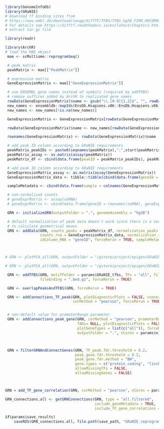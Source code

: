 ```r
library(GenomeInfoDb)
library(GRaNIE)
# Download tf binding sites from
# https://www.embl.de/download/zaugg/diffTF/TFBS/TFBS_hg38_FIMO_HOCOMOCOv11.tar.gz
# For details see https://difftf.readthedocs.io/en/latest/chapter2.html#dir-tfbs
# extract tar.gz file

library(readr)

library(ArchR)
# load the MAE object
 mae <- scMultiome::reprogramSeq()

 # peak matrix
 peakMatrix <- mae[["PeakMatrix"]]

 # expression matrix
 GeneExpressionMatrix <- mae[["GeneExpressionMatrix"]]

 # use ENSEMBL gene names instead of symbols (required by addTFBS)
 # remove suffices added by ArchR to replicated gene names
 rowData(GeneExpressionMatrix)$name <- gsub("\\.[0-9]{1,2}$", "", rowData(GeneExpressionMatrix)$name)
 new_names <- ensembldb::mapIds(EnsDb.Hsapiens.v86::EnsDb.Hsapiens.v86, keys= as.vector(rowData(GeneExpressionMatrix)$name), keytype = "SYMBOL", columns = c("GENEID"))
 new_names <- new_names[!is.na(new_names)]

 GeneExpressionMatrix <- GeneExpressionMatrix[rowData(GeneExpressionMatrix)$name %in% names(new_names),]

 rowData(GeneExpressionMatrix)$name <- new_names[rowData(GeneExpressionMatrix)$name]

 rownames(GeneExpressionMatrix) <- rowData(GeneExpressionMatrix)$name

 # add peak ID column according to GRaNIE requirements
 peakMatrix_peakIDs <- paste0(seqnames(peakMatrix),":",start(peakMatrix),"-",end(peakMatrix))
 peakMatrix_assay <- as.matrix(assay(peakMatrix))
 peakMatrix_df <- cbind(data.frame(peakID = peakMatrix_peakIDs), peakMatrix_assay)

 # add peak ID column according to GRaNIE requirements
 GeneExpressionMatrix_assay <- as.matrix(assay(GeneExpressionMatrix))
 GeneExpressionMatrix_data <- tibble::tibble(cbind(data.frame(geneID = rowData(GeneExpressionMatrix)$name), GeneExpressionMatrix_assay))

 sampleMetadata <- cbind(data.frame(sample = colnames(GeneExpressionMatrix)), data.frame(hash_assignment = GeneExpressionMatrix$hash_assignment))

 # non-normalized counts
 # geneExprMatrix <- assay(seRNA)
 # geneExprMatrix <- cbind(data.frame(geneID = rownames(seRNA), geneExprMatrix))

 GRN <- initializeGRN(outputFolder = ".", genomeAssembly = "hg38")

 # default normalization of peak data doesn't work since there is a zero value in each row making it impossible
 # to calculate geometrical means
 GRN <- addData(GRN, counts_peaks = peakMatrix_df, normalization_peaks = "limma_quantile",
                counts_rna = GeneExpressionMatrix_data, normalization_rna = "none", idColumn_peaks = "peakID",
                idColumn_RNA = "geneID", forceRerun = TRUE, sampleMetadata = sampleMetadata)



# GRN <- plotPCA_all(GRN, outputFolder = "/gstore/project/epigen/GRaNIE/plots", type = "normalized", data = "rna", basenameOutput = "pca")

# GRN <- plotPCA_all(GRN, outputFolder = "/gstore/project/epigen/GRaNIE/plots", data = "peaks", basenameOutput = "pca")

 GRN <- addTFBS(GRN, motifFolder = params$GRaNIE_tfbs, TFs = "all", filesTFBSPattern = "_TFBS",
                fileEnding = ".bed.gz", forceRerun = TRUE)

 GRN <- overlapPeaksAndTFBS(GRN, forceRerun = TRUE)

 GRN <- addConnections_TF_peak(GRN, plotDiagnosticPlots = FALSE, connectionTypes = c("expression"),
                               corMethod = "pearson", forceRerun = TRUE, outputFolder = ".")


 # non-default value for promoterRange parameter
 GRN <- addConnections_peak_gene(GRN, corMethod = "pearson", promoterRange = 5e5,
                                 TADs= NULL, plotDiagnosticPlots = FALSE,
                                 plotGeneTypes = list(c("all")), forceRerun = TRUE,
                                 outputFolder = ".", nCores = params$n_cpu)



 GRN = filterGRNAndConnectGenes(GRN, TF_peak.fdr.threshold = 0.2,
                                peak_gene.fdr.threshold = 0.2,
                                peak_gene.fdr.method = "BH",
                                gene.types = c("protein_coding", "lincRNA"),
                                allowMissingTFs = FALSE,
                                allowMissingGenes = FALSE)



GRN = add_TF_gene_correlation(GRN, corMethod = "pearson", nCores = params$n_cpu, forceRerun = TRUE)

GRN_connections.all <- getGRNConnections(GRN, type = "all.filtered",
                                         include_geneMetadata = TRUE,
                                         include_TF_gene_correlations = TRUE)

if(params$save_results)
    saveRDS(GRN_connections.all, file.path(save_path, "GRaNIE_reprogram.rds"))
```
